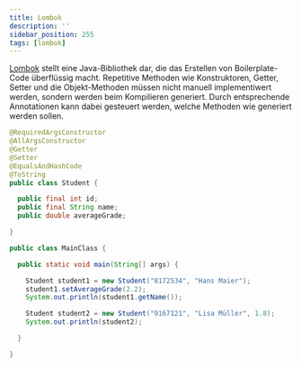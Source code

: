 ```yaml
---
title: Lombok
description: ''
sidebar_position: 255
tags: [lombok]
---
```



[Lombok](https://projectlombok.org/) stellt eine Java-Bibliothek dar, die das
Erstellen von Boilerplate-Code überflüssig macht. Repetitive Methoden wie
Konstruktoren, Getter, Setter und die Objekt-Methoden müssen nicht manuell
implementiwert werden, sondern werden beim Kompilieren generiert. Durch
entsprechende Annotationen kann dabei gesteuert werden, welche Methoden wie
generiert werden sollen.

<Tabs>
  <TabItem value="a" label="Fachklasse" default>

```java title="Student.java" showLineNumbers
@RequiredArgsConstructor
@AllArgsConstructor
@Getter
@Setter
@EqualsAndHashCode
@ToString
public class Student {

  public final int id;
  public final String name;
  public double averageGrade;

}
```

  </TabItem>
  <TabItem value="b" label="Startklasse" default>

```java title="MainClass.java" showLineNumbers
public class MainClass {

  public static void main(String[] args) {

    Student student1 = new Student("8172534", "Hans Maier");
    student1.setAverageGrade(2.2);
    System.out.println(student1.getName());

    Student student2 = new Student("9167121", "Lisa Müller", 1.8);
    System.out.println(student2);

  }

}
```

  </TabItem>
</Tabs>
